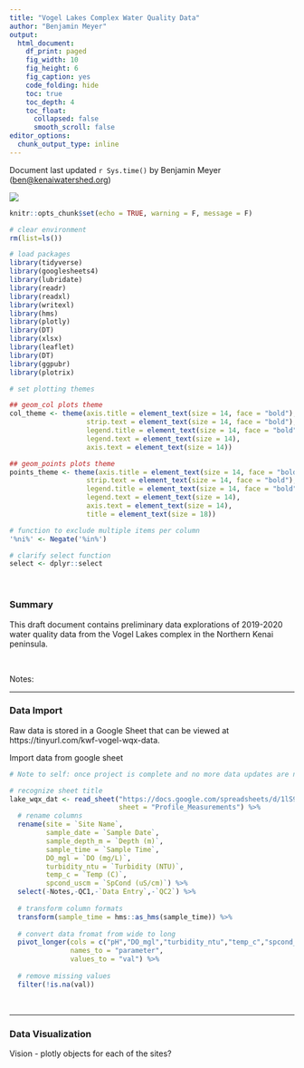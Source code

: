 ```yaml
---
title: "Vogel Lakes Complex Water Quality Data"
author: "Benjamin Meyer"
output:
  html_document: 
    df_print: paged
    fig_width: 10
    fig_height: 6
    fig_caption: yes
    code_folding: hide
    toc: true
    toc_depth: 4
    toc_float:
      collapsed: false
      smooth_scroll: false
editor_options: 
  chunk_output_type: inline
---
```


Document last updated `r Sys.time()` by Benjamin Meyer ([ben\@kenaiwatershed.org](mailto:ben@kenaiwatershed.org){.email})

![](images/KWF_logo.png)


```r
knitr::opts_chunk$set(echo = TRUE, warning = F, message = F)

# clear environment
rm(list=ls())

# load packages
library(tidyverse)
library(googlesheets4)
library(lubridate)
library(readr)
library(readxl)
library(writexl)
library(hms)
library(plotly)
library(DT)
library(xlsx)
library(leaflet)
library(DT)
library(ggpubr)
library(plotrix)

# set plotting themes

## geom_col plots theme
col_theme <- theme(axis.title = element_text(size = 14, face = "bold"),
                   strip.text = element_text(size = 14, face = "bold"),
                   legend.title = element_text(size = 14, face = "bold"),
                   legend.text = element_text(size = 14),
                   axis.text = element_text(size = 14))

## geom_points plots theme
points_theme <- theme(axis.title = element_text(size = 14, face = "bold"),
                   strip.text = element_text(size = 14, face = "bold"),
                   legend.title = element_text(size = 14, face = "bold"),
                   legend.text = element_text(size = 14),
                   axis.text = element_text(size = 14),
                   title = element_text(size = 18))

# function to exclude multiple items per column
'%ni%' <- Negate('%in%')

# clarify select function
select <- dplyr::select
```

<br>

### Summary

This draft document contains preliminary data explorations of 2019-2020 water quality data from the Vogel Lakes complex in the Northern Kenai peninsula.

<br>

Notes:


***


### Data Import

Raw data is stored in a Google Sheet that can be viewed at https://tinyurl.com/kwf-vogel-wqx-data.

Import data from google sheet
```r
# Note to self: once project is complete and no more data updates are needed, migrate data source from Google Sheet to csvs in the local project "data" folder

# recognize sheet title
lake_wqx_dat <- read_sheet("https://docs.google.com/spreadsheets/d/1lS9eJ7kX91IlYwSgiEQm-BQqif_7o5E4MzcBmqpwSoI/edit#gid=0", 
                           sheet = "Profile_Measurements") %>%
  # rename columns
  rename(site = `Site Name`,
         sample_date = `Sample Date`,
         sample_depth_m = `Depth (m)`,
         sample_time = `Sample Time`,
         DO_mgl = `DO (mg/L)`,
         turbidity_ntu = `Turbidity (NTU)`,
         temp_c = `Temp (C)`,
         spcond_uscm = `SpCond (uS/cm)`) %>%
  select(-Notes,-QC1,-`Data Entry`,-`QC2`) %>%
  
  # transform column formats
  transform(sample_time = hms::as_hms(sample_time)) %>%
  
  # convert data fromat from wide to long
  pivot_longer(cols = c("pH","DO_mgl","turbidity_ntu","temp_c","spcond_uscm"),
               names_to = "parameter",
               values_to = "val") %>%
  
  # remove missing values
  filter(!is.na(val))


```


<br>

***

### Data Visualization

Vision - plotly objects for each of the sites?


